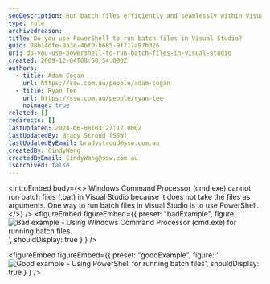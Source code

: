 ```yaml
---
seoDescription: Run batch files efficiently and seamlessly within Visual Studio by utilizing PowerShell's capabilities, eliminating compatibility issues with Windows Command Processor.
type: rule
archivedreason:
title: Do you use PowerShell to run batch files in Visual Studio?
guid: 08b14dfe-0a3e-46f0-b685-9f717a97b326
uri: do-you-use-powershell-to-run-batch-files-in-visual-studio
created: 2009-12-04T08:58:54.000Z
authors:
  - title: Adam Cogan
    url: https://ssw.com.au/people/adam-cogan
  - title: Ryan Tee
    url: https://ssw.com.au/people/ryan-tee
    noimage: true
related: []
redirects: []
lastUpdated: 2024-06-08T03:27:17.000Z
lastUpdatedBy: Brady Stroud [SSW]
lastUpdatedByEmail: bradystroud@ssw.com.au
createdBy: CindyWang
createdByEmail: CindyWang@ssw.com.au
isArchived: false
---
```


<introEmbed
  body={<>
Windows Command Processor (cmd.exe) cannot run batch files (.bat) in Visual Studio because it does not take the files as arguments. One way to run batch files in Visual Studio is to use PowerShell.
  </>}
/>
<figureEmbed figureEmbed={{
  preset: "badExample",
  figure: '![Bad example - Using Windows Command Processor (cmd.exe) for running batch files.](/uploads/rules/do-you-use-powershell-to-run-batch-files-in-visual-studio/BadBatch_small.jpg)',
  shouldDisplay: true
} } />


<figureEmbed figureEmbed={{
  preset: "goodExample",
  figure: '![Good example - Using PowerShell for running batch files](/uploads/rules/do-you-use-powershell-to-run-batch-files-in-visual-studio/goodbatch_small.jpg)',
  shouldDisplay: true
} } />
